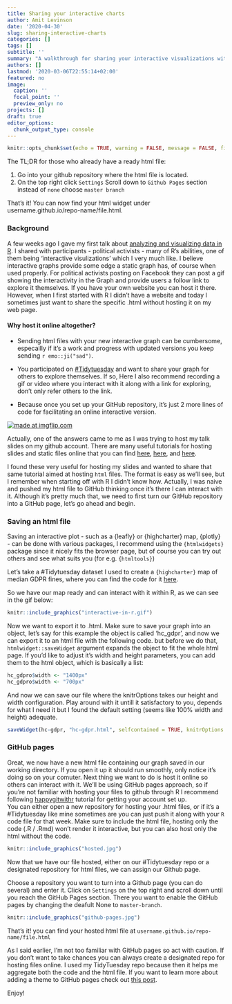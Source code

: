 ```yaml
---
title: Sharing your interactive charts
author: Amit Levinson
date: '2020-04-30'
slug: sharing-interactive-charts
categories: []
tags: []
subtitle: ''
summary: "A walkthrough for sharing your interactive visualizations with non R users"
authors: []
lastmod: '2020-03-06T22:55:14+02:00'
featured: no
image:
  caption: ''
  focal_point: ''
  preview_only: no
projects: []
draft: true
editor_options:
  chunk_output_type: console
---
```


```r
knitr::opts_chunk$set(echo = TRUE, warning = FALSE, message = FALSE, fig.align = 'center')
```

The TL;DR for those who already have a ready html file:  

1. Go into your github repository where the html file is located.  
2. On the top right click `Settings` <i class="fas fa-arrow-right"></i> Scroll down to `Github Pages` section <i class="fas fa-arrow-right"></i> instead of `none` choose `master branch`

That's it! You can now find your html widget under username.github.io/repo-name/file.html.


### Background
A few weeks ago I gave my first talk about [analyzing and visualizing data in R](https://amitlevinson.com/talk/israel-2050/). I shared with participants - political activists - many of R's abilities, one of them being 'interactive visulizations' which I very much like. I believe interactive graphs provide some edge a static graph has, of course when used properly. For political activists posting on Facebook they can post a gif showing the interactivity in the Graph and provide users a follow link to explore it themselves. If you have your own website you can host it there. However, when I first started with R I didn't have a website and today I sometimes just want to share the specific .html without hosting it on my web page.  

#### Why host it online altogether?

- Sending html files with your new interactive graph can be cumbersome, especailly if it's a work and progress with updated versions you keep sending `r emo::ji("sad")`.

- You participated on [#Tidytuesday](https://github.com/rfordatascience/tidytuesday) and want to share your graph for others to explore themselves. If so, Here I also recommend recording a gif or video where you interact with it along with a link for exploring, don't only refer others to the link.

- Because once you set up your GitHub repository, it's just 2 more lines of code for facilitating an online interactive version.

<a href="https://imgflip.com/i/3x71ek"><img src="https://i.imgflip.com/3x71ek.jpg" title="made at imgflip.com"/></a>


Actually, one of the answers came to me as I was trying to host my talk slides on my github account. There are many useful tutorials for hosting slides and static files online that you can find [here](https://community.rstudio.com/t/deploy-xaringan-slides-to-github-pages/16459), [here](https://github.com/tcgriffith/xaringan_gh), and [here](https://annaken.github.io/hosting-revealjs-presentation-github-pages/).

I found these very useful for hosting my slides and wanted to share that same tutorial aimed at hosting `html` files. The format is easy as we'll see, but I remember when starting off with R I didn't know how. Actually, I was naive and pushed my html file to GitHub thinking once it's there I can interact with it. Although it's pretty much that, we need to first turn our GitHub repository into a GitHub page, let's go ahead and begin.

### Saving an html file

Saving an interactive plot - such as a {leafly} or {highcharter} map, {plotly} - can be done with various packages, I recommend using the `{htmlwidgets}` package since it nicely fits the browser page, but of course you can try out others and see what suits you (for e.g. `{htmltools}`)

Let's take a #Tidytuesday dataset I used to create a `{highcharter}` map of median GDPR fines, where you can find the code for it [here](XXXX).

So we have our map ready and can interact with it within R, as we can see in the gif below:

```r
knitr::include_graphics("interactive-in-r.gif")
```


Now we want to export it to .html. Make sure to save your graph into an object, let's say for this example the object is called 'hc_gdpr', and now we can export it to an html file with the following code. but before we do that, `htmlwidget::saveWidget` argument expands the object to fit the whole html page. If you'd like to adjust it's width and height parameters, you can add them to the html object, which is basically a list:

```r
hc_gdpro$width <- "1400px"
hc_gdpro$width <- "700px"
```

And now we can save our file where the knitrOptions takes our height and width configuration. Play around with it untill it satisfactory to you, depends for what I need it but I found the default setting (seems like 100% width and height) adequate.

```r
saveWidget(hc-gdpr, "hc-gdpr.html", selfcontained = TRUE, knitrOptions = list())
```


### GitHub pages

Great, we now have a new html file containing our graph saved in our working directory. If you open it up it should run smoothly, only notice it's doing so on your comuter. Next thing we want to do is host it online so others can interact with it. We'll be using GitHub pages approach, so if you're not familiar with hosting your files to github through R I recommend following [happygitwithr](https://happygitwithr.com/) tutorial for getting your account set up.   
You can either open a new repository for hosting your .html files, or if it's a #Tidytuesday like mine sometimes are you can just push it along with your `R` code file for that week. Make sure to include the html file, hosting only the code (.R / .Rmd) won't render it interactive, but you can also host only the html without the code.  


```r
knitr::include_graphics("hosted.jpg")
```


Now that we have our file hosted, either on our #Tidytuesday repo or a designated repository for html files, we can assign our Github page.

Choose a repository you want to turn into a Github page (you can do several) and enter it. Click on `Settings` on the top right and scroll down until you reach the GitHub Pages section. There you want to enable the GitHub pages by changing the deafult None to `master-branch`.

```r
knitr::include_graphics("github-pages.jpg")
```

That's it! you can find your hosted html file at `username.github.io/repo-name/file.html`



As I said earlier, I'm not too familiar with GitHub pages so act with caution. If you don't want to take chances you can always create a designated repo for hosting files online. I used my TidyTuesday repo because then it helps me aggregate both the code and the html file. If you want to learn more about adding a theme to GitHub pages check out [this post](https://resources.github.com/whitepapers/github-and-rstudio/).

Enjoy!
